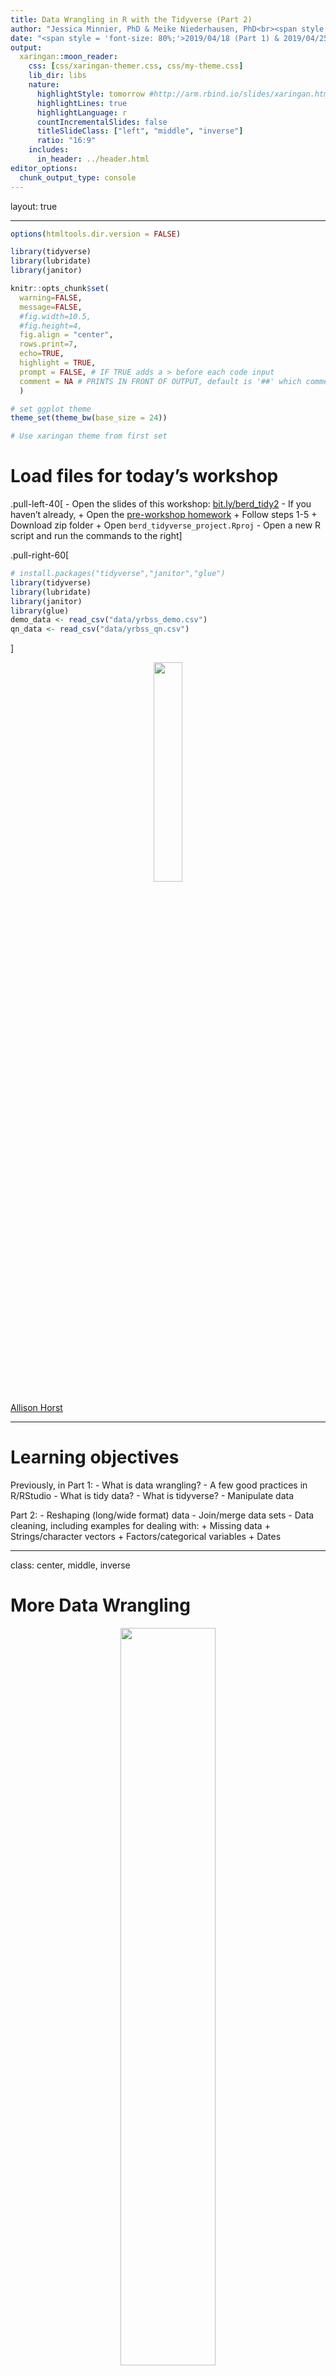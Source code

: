 ```yaml
---
title: Data Wrangling in R with the Tidyverse (Part 2)
author: "Jessica Minnier, PhD & Meike Niederhausen, PhD<br><span style = 'font-size: 80%;'>[OCTRI Biostatistics, Epidemiology, Research & Design (BERD) Workshop](https://www.ohsu.edu/xd/research/centers-institutes/octri/education-training/octri-research-forum.cfm) </span>"
date: "<span style = 'font-size: 80%;'>2019/04/18 (Part 1) & 2019/04/25 (Part 2) <br><br><br> `r icon::fa('link')` slides: [bit.ly/berd_tidy2](http://bit.ly/berd_tidy2) <br> `r icon::fa('file-pdf')` pdf:  [bit.ly/berd_tidy2_pdf](http://bit.ly/berd_tidy2_pdf)</span>"
output: 
  xaringan::moon_reader:
    css: [css/xaringan-themer.css, css/my-theme.css]
    lib_dir: libs
    nature:
      highlightStyle: tomorrow #http://arm.rbind.io/slides/xaringan.html#77
      highlightLines: true
      highlightLanguage: r
      countIncrementalSlides: false
      titleSlideClass: ["left", "middle", "inverse"]
      ratio: "16:9"
    includes:
      in_header: ../header.html   
editor_options: 
  chunk_output_type: console
---
```


layout: true
  
<!-- <div class="my-footer"><span>bit.ly/berd_tidy</span></div>  -->

---

```r
options(htmltools.dir.version = FALSE)

library(tidyverse)
library(lubridate)
library(janitor)

knitr::opts_chunk$set(
  warning=FALSE, 
  message=FALSE, 
  #fig.width=10.5, 
  #fig.height=4,
  fig.align = "center",
  rows.print=7,
  echo=TRUE,
  highlight = TRUE,
  prompt = FALSE, # IF TRUE adds a > before each code input
  comment = NA # PRINTS IN FRONT OF OUTPUT, default is '##' which comments out output
  )

# set ggplot theme
theme_set(theme_bw(base_size = 24))
```



```r
# Use xaringan theme from first set
```



# Load files for today's workshop

.pull-left-40[
- Open the slides of this workshop: [bit.ly/berd_tidy2](https://bit.ly/berd_tidy2)
- If you haven't already,
  + Open the [pre-workshop homework](https://jminnier-berd-r-courses.netlify.com/02-data-wrangling-tidyverse/02_pre_course_homework.html)
  + Follow steps 1-5
  + Download zip folder
  + Open `berd_tidyverse_project.Rproj`
- Open a new R script and run the commands to the right
]

.pull-right-60[
```r
# install.packages("tidyverse","janitor","glue")  
library(tidyverse)
library(lubridate)  
library(janitor)
library(glue)
demo_data <- read_csv("data/yrbss_demo.csv")
qn_data <- read_csv("data/yrbss_qn.csv")
```


]

<center><img src="img/horst_tidyverse.jpg" width="30%" height="30%"></center>[Allison Horst](https://github.com/allisonhorst/stats-illustrations)

---

# Learning objectives

<!-- TO-DO: update after finishing rest of slides -->

Previously, in Part 1:
- What is data wrangling?
- A few good practices in R/RStudio
- What is tidy data?
- What is tidyverse?
- Manipulate data 

Part 2:
- Reshaping (long/wide format) data
- Join/merge data sets
- Data cleaning, including examples for dealing with:
  + Missing data
  + Strings/character vectors
  + Factors/categorical variables
  + Dates


---

class: center, middle, inverse

# More Data Wrangling

<center><img src="img/dplyr_wrangling.png" width="55%" height="55%"></center>

[Alison Horst](https://github.com/allisonhorst/stats-illustrations)


---

# Review Part 1: manipulating data

## Columns ([part 1 slides](https://jminnier-berd-r-courses.netlify.com/02-data-wrangling-tidyverse/02_data_wrangling_slides_part1.html#28))

- `select()` to subset columns
- `rename()` to rename columns
- `mutate()` to add new columns
  + `separate()` and `unite()` are shortcuts for specific `mutate` type operations

## Rows ([part 1 slides](https://jminnier-berd-r-courses.netlify.com/02-data-wrangling-tidyverse/02_data_wrangling_slides_part1.html#25))

- `filter()` to subset rows
  + `na.omit()` and `distinct()` are shortcuts for specific `filter` type operations
- `arrange()` to order the data

---

# Changing *all* columns at once ([part 1 slides](https://jminnier-berd-r-courses.netlify.com/02-data-wrangling-tidyverse/02_data_wrangling_slides_part1.html#48))

`mutate_all()`, `rename_all()`: applies a function to all columns


```r
demo_data %>% mutate_all(as.character) %>% head(3)
```

```r
demo_data %>% rename_all(toupper) %>% head(3)
```


---

# Changing *some* columns at once ([part 1 slides](https://jminnier-berd-r-courses.netlify.com/02-data-wrangling-tidyverse/02_data_wrangling_slides_part1.html#48))

- `mutate_at()`, `rename_at()`: uses `vars()` to select specific variables to apply a function to

```r
demo_data %>% mutate_at(vars(contains("race")), as.factor) %>% head(3)
```

```r
demo_data %>% rename_at(vars(record:grade),toupper) %>% head(3)
```

---

# Changing *some* columns at once ([part 1 slides](https://jminnier-berd-r-courses.netlify.com/02-data-wrangling-tidyverse/02_data_wrangling_slides_part1.html#48))

- `mutate_if()`, `rename_if()`, `select_if()`: uses a function that returns TRUE/FALSE to select columns and applies function on the TRUE columns


```r
demo_data %>% mutate_if(is.numeric, round, digits = 0) %>% head(3)
```

```r
demo_data %>% rename_if(is.character, str_sub, 1L, 2L) %>% head(3)
```

---

# `add_row()` to add one or more rows

```r
demo_data %>% 
  add_row(record=100, age=NA, sex="Female", grade="9th") %>% #<<
  arrange(record) %>% head(3)
```

```r
demo_data %>% 
  add_row(record=100:102, bmi=c(25,30,18)) %>% #<<
  arrange(record) %>% head(3)
```

---

# `add_column()` to add one or more columns


```r
demo_data %>% 
  add_column(study_date = "2019-04-10", .before="age") %>% #<<
  head(3)
```

```r
demo_data %>% 
  add_column(id = 1:nrow(demo_data), .before="record") %>% #<<
  head(3)
```



---
class: center, inverse, middle

# Quick tips on summarizing data

---

# Frequency tables (using the `janitor` package)

.pull-left[
```r
demo_data %>% tabyl(grade)
```

```r
# output can be treated as tibble
demo_data %>% tabyl(grade) %>% select(-n)
```
]
.pull-right[
```r
demo_data %>%
  tabyl(grade) %>%
  adorn_totals("row") %>%
  adorn_pct_formatting(digits=2)
```

]

---

# 2x2 tables

.pull-left-40[
```r
demo_data %>% tabyl(grade, sex)
```
]
.pull-right-60[
```r
demo_data %>% tabyl(grade, sex) %>%
  adorn_percentages(denominator = "col") %>%
  adorn_totals("row") %>%
  adorn_pct_formatting() %>%
  adorn_ns()
```
]

Notice `grade` is not sorted in a pleasing way. We will learn how to deal with this when using `factors`.

---

# `summarize()`

- we can summarize data as a whole, or in groups with `group_by()`
- very powerful, see [data wrangling cheatsheet](https://www.rstudio.com/wp-content/uploads/2015/02/data-wrangling-cheatsheet.pdf)
- also use `summarize_at()`, `summarize_if()`, `summarize_all()`

.pull-left[
```r
demo_data %>% 
  summarize(bmi_mean = mean(bmi,na.rm=TRUE),
            bmi_sd = sd(bmi,na.rm=TRUE))
```
]

.pull-right[
```r
# by group variable
demo_data %>% 
  group_by(grade) %>% #<<
  summarize(n_per_group = n(), #<<
            bmi_mean = mean(bmi,na.rm=TRUE),
            bmi_sd = sd(bmi,na.rm=TRUE))
```
]

---

class: center, inverse, middle

# Combining data

---

# `bind_rows()`



```r
hdata1 <- tibble(id = 1:2, name = c("Nina","Yi"), height=c(2, 1), age=c(4,2))
hdata2 <- tibble(id = 7:9, name = c("Bo","Al","Juan"), height=c(2, 1.7, 1.8), years=c(3,1,2))
```


.pull-left[
```r
hdata1
```

```r
hdata2
```
]
.pull-right[
```r
bind_rows(hdata1, hdata2, .id = "group") #<< 
```

<center><img src="img/bind_rows_cheatsheet.png" width="80%" height="80%"><br>
<a href="https://github.com/rstudio/cheatsheets/raw/master/data-transformation.pdf">dplyr data transformation cheatsheet</a>
</center>
]

---

# `bind_cols()`? Nope!

**Not a good idea.** Use `join` to preserve ordering!!

```r
demo_sub <- demo_data %>% slice(1:20) # first 20 rows of demo_data
qn_sub <- qn_data %>% slice(1:20)     # first 20 rows of qn_data
bind_cols(demo_sub, qn_sub)           # blindly bind columns #<<   
```


---

# *Join*ing your data sets

- Uses overlapping or selected columns to combine two or more data sets
- The joining column observations must match!
- Also called "merging", or "mutating join"
- Based off of SQL operations for databases

<center><img src="img/joins_colors.png" width="55%" height="55%"><a href="https://rpubs.com/williamsurles/293454"><br>William Surles</a>
</center>



---

# All the joins

.pull-left[
<center>
<!-- <img src="img/joins_x_y.png" width="20%" height="20%"><br> -->
<img src="img/joins_cheatsheet_expl.png" width="80%" height="80%"><br>
<a href="https://github.com/rstudio/cheatsheets/raw/master/data-transformation.pdf">dplyr data transformation cheatsheet</a>
</center>
]
.pull-right[
<center><img src="img/dplyr_join_venn.png" width="70%" height="70%"><br>
<a href="https://twitter.com/yutannihilation/status/551572539697143808">Hiroaki Yutani</a></center>
]

---

# Which columns will be used to join?

*All* overlapping (intersecting) column names, or:

<center>
<img src="img/joins_cheatsheet_arguments.png" width="60%" height="60%"><br>
<a href="https://github.com/rstudio/cheatsheets/raw/master/data-transformation.pdf">dplyr data transformation cheatsheet</a>
</center>

---

# Check overlapping column names

```r
colnames(demo_data)
colnames(qn_data)
intersect(colnames(demo_data), colnames(qn_data))
```

<!-- TO DO: add more interesting example? -->

---

# Most commonly used: `left_join()`

- `left_join(x,y)` includes all observations in `x`, regardless of whether they match or not
- adds all columns in `y` but only rows that match `x` observations

.pull-left[
```r
df1 <- tibble(x = c(1, 2), y = 2:1)
df2 <- tibble(x = c(1, 3), z = 10:11)
df1
df2
```
]
.pull-right[
```r
left_join(df1, df2)
```
]

---

# Things to know about joins

- mutating joins are used to add new variables, but they can also generate new observations
- if a match is not unique, a join will add all possible combinations

```r
df1 <- tibble(x = c(1, 1, 2), y = 1:3)
df2 <- tibble(x = c(1, 1, 2), z = c("a", "b", "a"))

df1 %>% left_join(df2)
```

---

# Learn more about joins

- [Two-table verbs vignette for `dplyr` package](https://dplyr.tidyverse.org/articles/two-table.html)
- [Jenny Bryan's STAT545 dplyr cheatsheet for join](https://stat545.com/bit001_dplyr-cheatsheet.html)
- [R for Data Science's "Relational data" chapter (great diagrams)](https://r4ds.had.co.nz/relational-data.html)

---

# Practice

1. Add a column of 1s to `qn_data` called `qn_yes` and save the resulting data as `qn_data2`.

1. Join `demo_data` and `qn_data2` by column `record`. Keep all rows from `demo_data` and only rows from `qn_data2` that match records in `demo_data`. Call the resulting data `all_data`.

1. Print a `tabyl()` of `qn_yes` for the data `all_data`.

1. Print a 2x2 table of `qn_yes` vs `grade`.

1. Convert all character columns (check with `is.character`) to numeric by first using `as.factor` to convert to a factor and then checking for all factor variables (with `is.factor`) and use `as.numeric` to convert to numeric. Save data as `newdata`. Glimpse or print the first few rows of `newdata`. Compare `all_data` and `newdata`. How did `q31` change?

```r
qn_data2 <- qn_data %>% add_column(qn_yes = 1)
all_data <- left_join(demo_data, qn_data2)
all_data %>% tabyl(qn_yes)
all_data %>% tabyl(qn_yes,grade)
newdata <- all_data %>% mutate_if(is.character, as.factor) %>%
  mutate_if(is.factor, as.numeric)
newdata
all_data
```

<!-- TO DO: Make this better, just added some random stuff. -->

---

class: center, middle, inverse

# Reshaping data (long vs wide)

---

# Long vs wide

<!-- TO DO: define, show pic -->

---

# `gather()`

---

# `spread()`

---

# Practice

---

class: center, middle, inverse

# Data cleaning

---

<!-- TO DO: just adding random stuff from here, NEED TO EDIT/CLEAN UP/ADD MORE EXPLANATIONS -->

# Handling missing data

Remove all rows with any missing data

```r
all_data %>% 
  na.omit() %>% #<<
  nrow
```

Remove all rows with any missing data in selected rows

```r
all_data %>% 
  drop_na(sex, age) %>% #<<
  nrow
```

---

# Replace `NA`s with a string or value


```r
all_data %>% 
  mutate(sex = replace_na(sex, "Unknown")) %>% #<<
  tabyl(sex)

all_data %>% 
  mutate_at(vars(starts_with("q")),list(~replace_na(.,"No answer"))) %>% #<<
  tabyl(q8, q31)
```

---

# Replace specific values (i.e. "No answer", 9999, etc) with `NA`:

```r
all_data %>% tabyl(race4)
all_data %>%
  mutate(race4 = na_if(race4, "All other races")) %>% #<<
  tabyl(race4)
```

---

# Working with strings/character columns

- Use the `tidyverse` package `stringr` (may need to load with `library(stringr)`)
- To paste strings or values together, use the package `glue`

---

# `str_detect()` find strings

```r
all_data %>% 
  filter(str_detect(race7,"Latino")) %>% #<<
  head(3)

all_data %>% 
  mutate(q8_mentions_helmet = str_detect(q8,"helmet")) %>% #<<
  tabyl(q8, q8_mentions_helmet)
```

---

# Replace strings

```r
all_data %>% 
  mutate(race4 = str_replace(race4,"Latino","Latinx")) %>% #<<
  tabyl(race4)
```

---

# Paste strings

Use `glue()` to paste data together with strings. Put any column names or function operations in `{}`:

```r
all_data %>%
  mutate(info = glue("Student {record} is {age} with BMI = {round(bmi,1)}")) %>%
  select(record, info) %>%
  head()
```

---

# Paste strings of summary data

Calculate the S.E. of the mean and create a column with "mean (SE)" of bmi:

```r
demo_data %>% 
  group_by(sex) %>%
  summarize(n_sex = n(),
            bmi_mean = mean(bmi,na.rm=TRUE),
            bmi_sd = sd(bmi,na.rm=TRUE)) %>%
  mutate(bmi_mean_se = glue("{round(bmi_mean,1)} ({signif(bmi_sd/sqrt(n_sex),2)})"))
```



---
# Resources - Tidyverse & Data Wrangling

Links

- [Learn the tidyverse](https://www.tidyverse.org/learn/)
- [Data wrangling cheatsheet](https://www.rstudio.com/wp-content/uploads/2015/02/data-wrangling-cheatsheet.pdf)

Some of this is drawn from materials in online books/lessons:

- [R for Data Science](https://r4ds.had.co.nz/index.html) - by Garrett Grolemund & Hadley Wickham
- [Modern Dive](https://moderndive.com/) - An Introduction to Statistical and Data Sciences via R by Chester Ismay & Albert Kim
- [A gRadual intRoduction to the tidyverse](https://github.com/Cascadia-R/gRadual-intRoduction-tidyverse) - Workshop for Cascadia R 2017 by Chester Ismay and Ted Laderas
- ["Tidy Data" by Hadley Wickham](https://vita.had.co.nz/papers/tidy-data.pdf)
---

# Possible Future Workshop Topics?

- reproducible reports in R
- tables
- ggplot2 visualization
- advanced tidyverse: functions, purrr
- statistical modeling in R

---

## Contact info:

Jessica Minnier: _minnier@ohsu.edu_

Meike Niederhausen: _niederha@ohsu.edu_


## This workshop info:

<!-- TO-DO: Update??? Create file with jsut the R code-->

- Code for these slides on github: [jminnier/berd_r_courses](https://github.com/jminnier/berd_r_courses)
- all the [R code in an R script](https://jminnier-berd-r-courses.netlify.com/02-data-wrangling-tidyverse/02_data_wrangling_slides_part2.R)
- answers to practice problems can be found here: [html](https://jminnier-berd-r-courses.netlify.com/02-data-wrangling-tidyverse/02_data_wrangling_slides_part2_practice_solutions.html)


<!-- TO DO: move all images to project folder so print pdf below works? -->
```r
# RUN THESE AFTER KNITTING
# create R file
knitr::purl(here::here("02-data-wrangling-tidyverse/02_data_wrangling_slides_part2.Rmd"), out = here::here("02-data-wrangling-tidyverse/02_data_wrangling_slides_part2.R"))
# remotes::install_github('rstudio/pagedown')
pagedown::chrome_print(here::here("02-data-wrangling-tidyverse/02_data_wrangling_slides_part2.html"))
```
